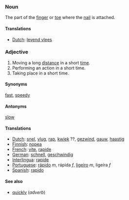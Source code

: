 ===Noun===
The part of the [[finger]] or [[toe]] where the [[nail]] is attached.

====Translations====
*[[Dutch]]: [[levend vlees]]

===Adjective===
# Moving a long [[distance]] in a short [[time]].
# Performing an action in a short time.
# Taking place in a short time.

====Synonyms====
[[fast]], [[speedy]]

====Antonyms====
[[slow]]

====Translations====
*[[Dutch]]: [[snel]], [[vlug]], [[rap]], [[kwiek]] ??, [[gezwind]], [[gauw]], [[haastig]]
*[[Finnish]]: [[nopea]]
*[[French]]: [[vite]], [[rapide]]
*[[German]]: [[schnell]], [[geschwindig]]
*[[Interlingua]]: [[rapide]]
*[[Portuguese]]: [[rápido]] ''m'', rápida ''f'', [[ligeiro]] ''m'', ligeira ''f''
*[[Spanish]]: [[rapido]]

====See also====

* [[quickly]] (''adverb'')
